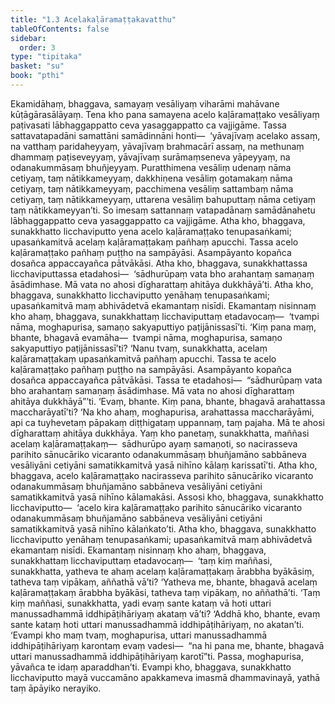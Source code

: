 ```yaml
---
title: "1.3 Acelakaḷāramaṭṭakavatthu"
tableOfContents: false
sidebar:
  order: 3
type: "tipitaka"
basket: "su"
book: "pthi"
---
```



<DynamicBreadcrumb />

<Division number="11" book="pthi">

<Paragraph number="21" book="pthi">
Ekamidāhaṃ, bhaggava, samayaṃ vesāliyaṃ viharāmi mahāvane kūṭāgārasālāyaṃ. Tena kho pana samayena acelo kaḷāramaṭṭako vesāliyaṃ paṭivasati lābhaggappatto ceva yasaggappatto ca vajjigāme. Tassa sattavatapadāni samattāni samādinnāni honti—  ‘yāvajīvaṃ acelako assaṃ, na vatthaṃ paridaheyyaṃ, yāvajīvaṃ brahmacārī assaṃ, na methunaṃ dhammaṃ paṭiseveyyaṃ, yāvajīvaṃ surāmaṃseneva yāpeyyaṃ, na odanakummāsaṃ bhuñjeyyaṃ. Puratthimena vesāliṃ udenaṃ nāma cetiyaṃ, taṃ nātikkameyyaṃ, dakkhiṇena vesāliṃ gotamakaṃ nāma cetiyaṃ, taṃ nātikkameyyaṃ, pacchimena vesāliṃ sattambaṃ nāma cetiyaṃ, taṃ nātikkameyyaṃ, uttarena vesāliṃ bahuputtaṃ nāma cetiyaṃ taṃ nātikkameyyan’ti. So imesaṃ sattannaṃ vatapadānaṃ samādānahetu lābhaggappatto ceva yasaggappatto ca vajjigāme.
</Paragraph>

</Division>
<Division number="12" book="pthi">

<Paragraph number="22" book="pthi">
Atha kho, bhaggava, sunakkhatto licchaviputto yena acelo kaḷāramaṭṭako tenupasaṅkami; upasaṅkamitvā acelaṃ kaḷāramaṭṭakaṃ pañhaṃ apucchi. Tassa acelo kaḷāramaṭṭako pañhaṃ puṭṭho na sampāyāsi. Asampāyanto kopañca dosañca appaccayañca pātvākāsi. Atha kho, bhaggava, sunakkhattassa licchaviputtassa etadahosi—  ‘sādhurūpaṃ vata bho arahantaṃ samaṇaṃ āsādimhase. Mā vata no ahosi dīgharattaṃ ahitāya dukkhāyā’ti.
</Paragraph>

</Division>
<Division number="13" book="pthi">

<Paragraph number="23" book="pthi">
Atha kho, bhaggava, sunakkhatto licchaviputto yenāhaṃ tenupasaṅkami; upasaṅkamitvā maṃ abhivādetvā ekamantaṃ nisīdi. Ekamantaṃ nisinnaṃ kho ahaṃ, bhaggava, sunakkhattaṃ licchaviputtaṃ etadavocaṃ—  ‘tvampi nāma, moghapurisa, samaṇo sakyaputtiyo paṭijānissasī’ti. ‘Kiṃ pana maṃ, bhante, bhagavā evamāha—  tvampi nāma, moghapurisa, samaṇo sakyaputtiyo paṭijānissasī’ti? ‘Nanu tvaṃ, sunakkhatta, acelaṃ kaḷāramaṭṭakaṃ upasaṅkamitvā pañhaṃ apucchi. Tassa te acelo kaḷāramaṭṭako pañhaṃ puṭṭho na sampāyāsi. Asampāyanto kopañca dosañca appaccayañca pātvākāsi. Tassa te etadahosi—  “sādhurūpaṃ vata bho arahantaṃ samaṇaṃ āsādimhase. Mā vata no ahosi dīgharattaṃ ahitāya dukkhāyā”’ti. ‘Evaṃ, bhante. Kiṃ pana, bhante, bhagavā arahattassa maccharāyatī’ti?
</Paragraph>

<Paragraph number="24" book="pthi">
‘Na kho ahaṃ, moghapurisa, arahattassa maccharāyāmi, api ca tuyhevetaṃ pāpakaṃ diṭṭhigataṃ uppannaṃ, taṃ pajaha. Mā te ahosi dīgharattaṃ ahitāya dukkhāya. Yaṃ kho panetaṃ, sunakkhatta, maññasi acelaṃ kaḷāramaṭṭakaṃ—  sādhurūpo ayaṃ samaṇoti, so nacirasseva parihito sānucāriko vicaranto odanakummāsaṃ bhuñjamāno sabbāneva vesāliyāni cetiyāni samatikkamitvā yasā nihīno kālaṃ karissatī’ti.
</Paragraph>

<Paragraph number="25" book="pthi">
Atha kho, bhaggava, acelo kaḷāramaṭṭako nacirasseva parihito sānucāriko vicaranto odanakummāsaṃ bhuñjamāno sabbāneva vesāliyāni cetiyāni samatikkamitvā yasā nihīno kālamakāsi.
</Paragraph>

</Division>
<Division number="14" book="pthi">

<Paragraph number="26" book="pthi">
Assosi kho, bhaggava, sunakkhatto licchaviputto—  ‘acelo kira kaḷāramaṭṭako parihito sānucāriko vicaranto odanakummāsaṃ bhuñjamāno sabbāneva vesāliyāni cetiyāni samatikkamitvā yasā nihīno kālaṅkato’ti. Atha kho, bhaggava, sunakkhatto licchaviputto yenāhaṃ tenupasaṅkami; upasaṅkamitvā maṃ abhivādetvā ekamantaṃ nisīdi. Ekamantaṃ nisinnaṃ kho ahaṃ, bhaggava, sunakkhattaṃ licchaviputtaṃ etadavocaṃ—  ‘taṃ kiṃ maññasi, sunakkhatta, yatheva te ahaṃ acelaṃ kaḷāramaṭṭakaṃ ārabbha byākāsiṃ, tatheva taṃ vipākaṃ, aññathā vā’ti? ‘Yatheva me, bhante, bhagavā acelaṃ kaḷāramaṭṭakaṃ ārabbha byākāsi, tatheva taṃ vipākaṃ, no aññathā’ti. ‘Taṃ kiṃ maññasi, sunakkhatta, yadi evaṃ sante kataṃ vā hoti uttari manussadhammā iddhipāṭihāriyaṃ akataṃ vā’ti? ‘Addhā kho, bhante, evaṃ sante kataṃ hoti uttari manussadhammā iddhipāṭihāriyaṃ, no akatan’ti. ‘Evampi kho maṃ tvaṃ, moghapurisa, uttari manussadhammā iddhipāṭihāriyaṃ karontaṃ evaṃ vadesi—  “na hi pana me, bhante, bhagavā uttari manussadhammā iddhipāṭihāriyaṃ karotī”ti. Passa, moghapurisa, yāvañca te idaṃ aparaddhan’ti. Evampi kho, bhaggava, sunakkhatto licchaviputto mayā vuccamāno apakkameva imasmā dhammavinayā, yathā taṃ āpāyiko nerayiko.
</Paragraph>
</Division>